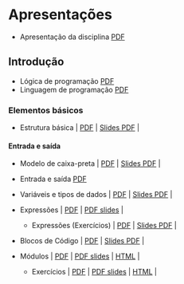 
# Apresentações

- Apresentação da disciplina [PDF](./slides/_000-intro.slides.pdf)

<Tabs groupId='language'>
<TabItem value="pseudocodigo" label="Pseudocódigo" default>



</TabItem>
<TabItem value="java" label="Java">

## Introdução
- Lógica de programação [PDF](pathname:///slides/Algoritmos/01-Introducao/02-Logica_de_programacao.md.java.slides.pdf)
- Linguagem de programação [PDF](pathname:///slides/Algoritmos/01-Introducao/03-Linguagem_de_programacao.md.java.slides.pdf)

### Elementos básicos
- Estrutura básica 
| [PDF](pathname:///slides/Algoritmos/quarto/pdf/java/02-Basicos_01-Estrutura_basica.pdf) 
| [Slides PDF](pathname:///slides/Algoritmos/02-Basicos/01-Estrutura_basica.md.java.slides.pdf) |

#### Entrada e saída
- Modelo de caixa-preta 
| [PDF](pathname:///slides/Algoritmos/quarto/pdf/java/02-Basicos_02-Entrada_e_saida_01-Modelo_caixa_preta.pdf) 
| [Slides PDF](pathname:///slides/Algoritmos/02-Basicos/02-Entrada_e_saida/01-Modelo_caixa_preta.md.java.slides.pdf) |
- Entrada e saída [PDF](pathname:///slides/Algoritmos/02-Basicos/02-Entrada_e_saida/02-Entrada_saida.md.java.slides.pdf)


- Variáveis e tipos de dados 
| [PDF](pathname:///slides/Algoritmos/quarto/pdf/java/02-Basicos_03-Variaveis_tipos_de_dados.pdf) 
| [Slides PDF](pathname:///slides/Algoritmos/02-Basicos/03-Variaveis_tipos_de_dados.md.java.slides.pdf) |

- Expressões 
    | [PDF](pathname:///slides/Algoritmos/quarto/pdf/java/02-Basicos_07-Expressoes.pdf) 
    | [PDF slides](pathname:///slides/Algoritmos/02-Basicos/07-Expressoes.md.java.slides.pdf) |
    - Expressões (Exercícios) 
    | [PDF](pathname:///slides/Algoritmos/quarto/pdf/java/02-Basicos_07-Expressoes-exercicios.pdf) 
    | [Slides PDF](pathname:///slides/Algoritmos/02-Basicos/Exercicios/07-Expressoes-exercicios.md.java.slides.pdf) |

- Blocos de Código 
    | [PDF](pathname:///slides/Algoritmos/quarto/pdf/java/02-Basicos_09-Blocos.pdf) 
    | [Slides PDF](pathname:///slides/Algoritmos/02-Basicos/09-Blocos.md.java.slides.pdf) | 
- Módulos |
    [PDF](pathname:///slides/Algoritmos/quarto/pdf/java/03-Modulos_01-Modulos.pdf) | 
    [PDF slides](pathname:///slides/Algoritmos/quarto/beamer/java/03-Modulos_01-Modulos.pdf) | 
    [HTML](pathname:///slides/Algoritmos/quarto/revealjs/java/03-Modulos_01-Modulos.html) |
    - Exercícios |
    [PDF](pathname:///slides/Algoritmos/quarto/pdf/java/03-Modulos_99-Exercicios_02-Funcoes_pratica.pdf) | 
    [PDF slides](pathname:///slides/Algoritmos/quarto/beamer/java/03-Modulos_99-Exercicios_02-Funcoes_pratica.pdf) | 
    [HTML](pathname:///slides/Algoritmos/quarto/revealjs/java/03-Modulos_99-Exercicios_02-Funcoes_pratica.html) | 


</TabItem>
<TabItem value="python" label="Python">


</TabItem>

<TabItem value="c" label="C">


</TabItem>

</Tabs>
